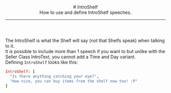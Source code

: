 <header>
  # IntroShelf
  <br/>
  How to use and define IntroShelf speeches.

  ---
</header>

The IntroShelf is what the Shelf will say (not that Shelfs speak) when talking to it.
<br/>
It is possible to include more than 1 speech if you want to but unlike with the Seller Class IntroText, you cannot add a Time and Day variant.
<br/>
Defining `IntroShelf` looks like this:
<br/>
```ruby
IntroShelf: [
  "Is there anything catching your eye?", 
  "How nice, you can buy items from the shelf now too! :P"
]
```
<ImageWithCaption src="/images/documentation/poke-market/IntroShelf 1.png" caption="IntroShelf 1"/>
<ImageWithCaption src="/images/documentation/poke-market/IntroShelf 2.png" caption="IntroShelf 2"/>